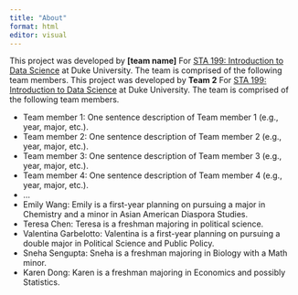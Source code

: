 ```yaml
---
title: "About"
format: html
editor: visual
---
```


This project was developed by **\[team name\]** For [STA 199: Introduction to Data Science](https://sta199-s23-2.github.io/) at Duke University. The team is comprised of the following team members.
This project was developed by **Team 2** For [STA 199: Introduction to Data Science](https://sta199-s23-2.github.io/) at Duke University. The team is comprised of the following team members.

-   Team member 1: One sentence description of Team member 1 (e.g., year, major, etc.).
-   Team member 2: One sentence description of Team member 2 (e.g., year, major, etc.).
-   Team member 3: One sentence description of Team member 3 (e.g., year, major, etc.).
-   Team member 4: One sentence description of Team member 4 (e.g., year, major, etc.).
-   ...
-   Emily Wang: Emily is a first-year planning on pursuing a major in Chemistry and a minor in Asian American Diaspora Studies.
-   Teresa Chen: Teresa is a freshman majoring in political science.
-   Valentina Garbelotto: Valentina is a first-year planning on pursuing a double major in Political Science and Public Policy.
-   Sneha Sengupta: Sneha is a freshman majoring in Biology with a Math minor.
-   Karen Dong: Karen is a freshman majoring in Economics and possibly Statistics.

